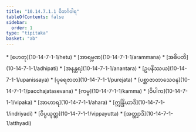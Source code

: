 ```yaml
---
title: "10.14.7.1.1 ဝိဘင်္ဂဝါရ"
tableOfContents: false
sidebar:
  order: 1
type: "tipitaka"
basket: "ab"
---
```



<DynamicBreadcrumb />



<TableOfContents>
* [ဟေတု](10-14-7-1-1/hetu)
* [အာရမ္မဏ](10-14-7-1-1/arammana)
* [အဓိပတိ](10-14-7-1-1/adhipati)
* [အနန္တရ](10-14-7-1-1/anantara)
* [ဥပနိဿယ](10-14-7-1-1/upanissaya)
* [ပုရေဇာတ](10-14-7-1-1/purejata)
* [ပစ္ဆာဇာတာသေဝန](10-14-7-1-1/pacchajatasevana)
* [ကမ္မ](10-14-7-1-1/kamma)
* [ဝိပါက](10-14-7-1-1/vipaka)
* [အာဟာရ](10-14-7-1-1/ahara)
* [ဣန္ဒြိယာဒိ](10-14-7-1-1/indriyadi)
* [ဝိပ္ပယုတ္တ](10-14-7-1-1/vippayutta)
* [အတ္ထျာဒိ](10-14-7-1-1/atthyadi)
</TableOfContents>